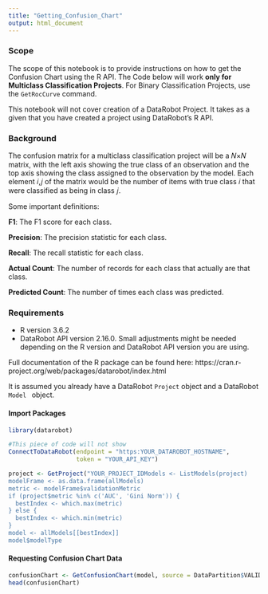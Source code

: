 ```yaml
---
title: "Getting_Confusion_Chart"
output: html_document
---
```


### Scope
The scope of this notebook is to provide instructions on how to get the Confusion Chart using the R API. The Code below will work **only for Multiclass Classification Projects**. For Binary Classification Projects, use the <code>GetRocCurve</code> command.

This notebook will not cover creation of a DataRobot Project. It takes as a given that you have created a project using DataRobot's R API.

### Background

The confusion matrix for a multiclass classification project will be a 𝑁×𝑁 matrix, with the left axis showing the true class of an observation and the top axis showing the class assigned to the observation by the model. Each element 𝑖,𝑗 of the matrix would be the number of items with true class 𝑖 that were classified as being in class 𝑗.

Some important definitions: 

**F1**: The F1 score for each class.

**Precision**: The precision statistic for each class.

**Recall**: The recall statistic for each class.

**Actual Count**: The number of records for each class that actually are that class.

**Predicted Count**: The number of times each class was predicted.

### Requirements

- R version 3.6.2
-  DataRobot API version 2.16.0. 
Small adjustments might be needed depending on the R version and DataRobot API version you are using.

Full documentation of the R package can be found here: https://cran.r-project.org/web/packages/datarobot/index.html

It is assumed you already have a DataRobot <code>Project</code> object and a DataRobot <code>Model </code> object.

#### Import Packages
```r
library(datarobot)
```

```r
#This piece of code will not show
ConnectToDataRobot(endpoint = "https:YOUR_DATAROBOT_HOSTNAME", 
                   token = "YOUR_API_KEY")

project <- GetProject("YOUR_PROJECT_IDModels <- ListModels(project)
modelFrame <- as.data.frame(allModels)
metric <- modelFrame$validationMetric
if (project$metric %in% c('AUC', 'Gini Norm')) {
  bestIndex <- which.max(metric)
} else {
  bestIndex <- which.min(metric)
}
model <- allModels[[bestIndex]]
model$modelType
```

#### Requesting Confusion Chart Data

```r
confusionChart <- GetConfusionChart(model, source = DataPartition$VALIDATION)
head(confusionChart)
```